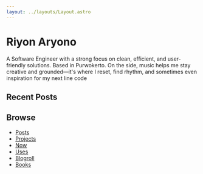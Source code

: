 ```yaml
---
layout: ../layouts/Layout.astro
---
```




# Riyon Aryono

A Software Engineer with a strong focus on clean, efficient, and user-friendly solutions. Based in Purwokerto. On the side, music helps me stay creative and grounded—it's where I reset, find rhythm, and sometimes even inspiration for my next line code

## Recent Posts

<Posts limit={4} />

## Browse

- [Posts](/posts)
- [Projects](/projects)
- [Now](/now)
- [Uses](/uses)
- [Blogroll](/blogroll)
- [Books](/books)
